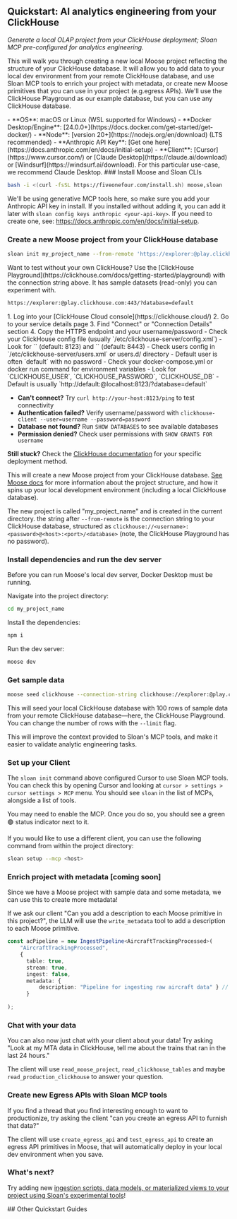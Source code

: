 
## Quickstart: AI analytics engineering from your ClickHouse
*Generate a local OLAP project from your ClickHouse deployment; Sloan MCP pre-configured for analytics engineering.*

This will walk you through creating a new local Moose project reflecting the structure of your ClickHouse database. It will allow you to add data to your local dev environment from your remote ClickHouse database, and use Sloan MCP tools to enrich your project with metadata, or create new Moose primitives that you can use in your project (e.g.egress APIs). We'll use the ClickHouse Playground as our example database, but you can use any ClickHouse database.

<Callout type="info" title="Prerequisites">
- **OS**: macOS or Linux (WSL supported for Windows)
- **Docker Desktop/Engine**: [24.0.0+](https://docs.docker.com/get-started/get-docker/)
- **Node**: [version 20+](https://nodejs.org/en/download) (LTS recommended)
- **Anthropic API Key**: [Get one here](https://docs.anthropic.com/en/docs/initial-setup)
- **Client**: [Cursor](https://www.cursor.com/) or [Claude Desktop](https://claude.ai/download) or [Windsurf](https://windsurf.ai/download). For this particular use-case, we recommend Claude Desktop.
</Callout>

<Steps>
### Install Moose and Sloan CLIs

```bash filename="Terminal" copy
bash -i <(curl -fsSL https://fiveonefour.com/install.sh) moose,sloan
```

We'll be using generative MCP tools here, so make sure you add your Anthropic API key in install. If you installed without adding it, you can add it later with `sloan config keys anthropic <your-api-key>`. If you need to create one, see: https://docs.anthropic.com/en/docs/initial-setup.

### Create a new Moose project from your ClickHouse database

```bash filename="Terminal" copy
sloan init my_project_name --from-remote 'https://explorer:@play.clickhouse.com:443/?database=default' --language python --mcp cursor-project
```

<Callout type="info" title="Try with ClickHouse Playground">
Want to test without your own ClickHouse? Use the [ClickHouse Playground](https://clickhouse.com/docs/getting-started/playground) with the connection string above. It has sample datasets (read-only) you can experiment with.

```txt copy
https://explorer:@play.clickhouse.com:443/?database=default
```

</Callout>


<ToggleBlock openText="Need help finding credentials?" closeText="Hide credential help">
  <Tabs items={["ClickHouse Cloud", "Self-Hosted", "Docker"]}>
    <Tabs.Tab>
      1. Log into your [ClickHouse Cloud console](https://clickhouse.cloud/)
      2. Go to your service details page
      3. Find "Connect" or "Connection Details" section
      4. Copy the HTTPS endpoint and your username/password
    </Tabs.Tab>
    <Tabs.Tab>
      - Check your ClickHouse config file (usually `/etc/clickhouse-server/config.xml`)
      - Look for `<http_port>` (default: 8123) and `<https_port>` (default: 8443)
      - Check users config in `/etc/clickhouse-server/users.xml` or users.d/ directory
      - Default user is often `default` with no password
    </Tabs.Tab>
    <Tabs.Tab>
      - Check your docker-compose.yml or docker run command for environment variables
      - Look for `CLICKHOUSE_USER`, `CLICKHOUSE_PASSWORD`, `CLICKHOUSE_DB`
      - Default is usually `http://default:@localhost:8123/?database=default`
    </Tabs.Tab>
  </Tabs>
</ToggleBlock>

<ToggleBlock openText="Common Issues" closeText="Hide Common Issues">

- **Can't connect?** Try `curl http://your-host:8123/ping` to test connectivity
- **Authentication failed?** Verify username/password with `clickhouse-client --user=username --password=password`
- **Database not found?** Run `SHOW DATABASES` to see available databases
- **Permission denied?** Check user permissions with `SHOW GRANTS FOR username`

**Still stuck?** Check the [ClickHouse documentation](https://clickhouse.com/docs/en/getting-started/install) for your specific deployment method.

</ToggleBlock>


This will create a new Moose project from your ClickHouse database. [See Moose docs](https://docs.fiveonefour.com/moose) for more information about the project structure, and how it spins up your local development environment (including a local ClickHouse database).


The new project is called "my_project_name" and is created in the current directory. the string after `--from-remote` is the connection string to your ClickHouse database, structured as `clickhouse://<username>:<password>@<host>:<port>/<database>` (note, the ClickHouse Playground has no password).


### Install dependencies and run the dev server

Before you can run Moose's local dev server, Docker Desktop must be running.

Navigate into the project directory:

```bash filename="Terminal" copy
cd my_project_name
```

Install the dependencies: 

```bash filename="Terminal" copy
npm i
```

Run the dev server:

```bash filename="Terminal" copy
moose dev
```

### Get sample data

```bash filename="Terminal" copy
moose seed clickhouse --connection-string clickhouse://explorer:@play.clickhouse.com:9440/default --limit 100
```

This will seed your local ClickHouse database with 100 rows of sample data from your remote ClickHouse database—here, the ClickHouse Playground. You can change the number of rows with the `--limit` flag.

This will improve the context provided to Sloan's MCP tools, and make it easier to validate analytic engineering tasks.

### Set up your Client

The `sloan init` command above configured Cursor to use Sloan MCP tools. You can check this by opening Cursor and looking at `cursor > settings > cursor settings > MCP` menu. You should see `sloan` in the list of MCPs, alongside a list of tools. 

You may need to enable the MCP. Once you do so, you should see a green 🟢 status indicator next to it.

<ZoomImg light="/cursor-mcp-settings.png" dark="/cursor-mcp-settings.png" alt="Claude search and tools, MCP running" />

If you would like to use a different client, you can use the following command from within the project directory:

```bash filename="Terminal" copy
sloan setup --mcp <host>
```

### Enrich project with metadata [coming soon]

Since we have a Moose project with sample data and some metadata, we can use this to create more metadata! 

If we ask our client "Can you add a description to each Moose primitive in this project?", the LLM will use the `write_metadata` tool to add a description to each Moose primitive.

```TypeScript filename="my_project_name/index.ts"
const acPipeline = new IngestPipeline<AircraftTrackingProcessed>(
    "AircraftTrackingProcessed",
    {
      table: true,
      stream: true,
      ingest: false,
      metadata: {
          description: "Pipeline for ingesting raw aircraft data" } // new description field!
      }
    
);
```

### Chat with your data

You can also now just chat with your client about your data! Try asking "Look at my MTA data in ClickHouse, tell me about the trains that ran in the last 24 hours."

The client will use `read_moose_project`, `read_clickhouse_tables` and maybe `read_production_clickhouse` to answer your question.

### Create new Egress APIs with Sloan MCP tools

If you find a thread that you find interesting enough to want to productionize, try asking the client "can you create an egress API to furnish that data?"

The client will use `create_egress_api` and `test_egress_api` to create an egress API primitives in Moose, that will automatically deploy in your local dev environment when you save.

### What's next?

Try adding new [ingestion scripts, data models, or materialized views to your project using Sloan's experimental tools](https://docs.fiveonefour.com/sloan/reference/tool-reference#experimental-moose-tools)!

</Steps>
## Other Quickstart Guides

<FeatureGrid>
  <FeatureCard
    href="/sloan/guides/clickhouse-chat"
    Icon={Icons.api}
    title="AI Chat with ClickHouse"
    description="
    "
    variant="sloan"
  />
  
  
  <FeatureCard
    href="/sloan/guides/from-template"
    Icon={Icons.db}
    title="AI powered OLAP templates"
    description="
    "
    variant="sloan"
  />

</FeatureGrid>
